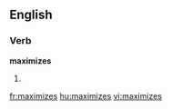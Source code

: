 
==English==

===Verb===
'''maximizes'''

# {{third-person singular of|[[maximize]]}}

[[fr:maximizes]]
[[hu:maximizes]]
[[vi:maximizes]]